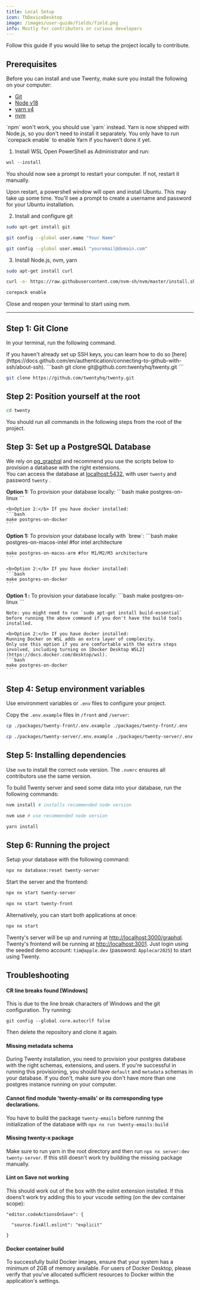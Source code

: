 ```yaml
---
title: Local Setup
icon: TbDeviceDesktop
image: /images/user-guide/fields/field.png
info: Mostly for contributors or curious developers
---
```



Follow this guide if you would like to setup the project locally to contribute.

## Prerequisites

<ArticleTabs label1="Linux and MacOS" label2="Windows (WSL)">
<ArticleTab>

Before you can install and use Twenty, make sure you install the following on your computer:
- [Git](https://git-scm.com/book/en/v2/Getting-Started-Installing-Git)
- [Node v18](https://nodejs.org/en/download) 
- [yarn v4](https://yarnpkg.com/getting-started/install)
- [nvm](https://github.com/nvm-sh/nvm/blob/master/README.md)

<ArticleWarning>
`npm` won't work, you should use `yarn` instead. Yarn is now shipped with Node.js, so you don't need to install it separately.
You only have to run `corepack enable` to enable Yarn if you haven't done it yet.
</ArticleWarning>

</ArticleTab>

<ArticleTab>

1. Install WSL
Open PowerShell as Administrator and run: 
```powershell
wsl --install
```
You should now see a prompt to restart your computer. If not, restart it manually.

Upon restart, a powershell window will open and install Ubuntu. This may take up some time.
You'll see a prompt to create a username and password for your Ubuntu installation.

2. Install and configure git

```bash
sudo apt-get install git

git config --global user.name "Your Name"

git config --global user.email "youremail@domain.com"
```

3. Install Node.js, nvm, yarn
```bash
sudo apt-get install curl

curl -o- https://raw.githubusercontent.com/nvm-sh/nvm/master/install.sh | bash

corepack enable
```
Close and reopen your terminal to start using nvm. 

</ArticleTab>
</ArticleTabs>

---

## Step 1: Git Clone

In your terminal, run the following command. 


<ArticleTabs label1="SSH (Recommended)" label2="HTTPS">
<ArticleTab>
If you haven't already set up SSH keys, you can learn how to do so [here](https://docs.github.com/en/authentication/connecting-to-github-with-ssh/about-ssh). 
```bash
git clone git@github.com:twentyhq/twenty.git
```
</ArticleTab>
<ArticleTab>

```bash
git clone https://github.com/twentyhq/twenty.git
```

</ArticleTab>
</ArticleTabs>

## Step 2: Position yourself at the root

```bash
cd twenty
```

You should run all commands in the following steps from the root of the project.

## Step 3: Set up a PostgreSQL Database
We rely on [pg_graphql](https://github.com/supabase/pg_graphql) and recommend you use the scripts below to provision a database with the right extensions.  
You can access the database at [localhost:5432](localhost:5432), with user `twenty` and password `twenty` .

<ArticleTabs label1="Linux" label2="Mac OS" label3="Windows (WSL)">
  <ArticleTab>
    <b>Option 1:</b> To provision your database locally:
    ```bash
    make postgres-on-linux
    ```

    <b>Option 2:</b> If you have docker installed:
    ```bash
    make postgres-on-docker
    ```
  </ArticleTab>
  <ArticleTab>
    <b>Option 1:</b> To provision your database locally with `brew`:
    ```bash
    make postgres-on-macos-intel #for intel architecture

    make postgres-on-macos-arm #for M1/M2/M3 architecture
    ```

    <b>Option 2:</b> If you have docker installed:
    ```bash
    make postgres-on-docker
    ```
  </ArticleTab>
  <ArticleTab>
    <b>Option 1 :</b> To provision your database locally:
    ```bash
    make postgres-on-linux
    ```

    Note: you might need to run `sudo apt-get install build-essential` before running the above command if you don't have the build tools installed.

    <b>Option 2:</b> If you have docker installed:  
    Running Docker on WSL adds an extra layer of complexity.
    Only use this option if you are comfortable with the extra steps involved, including turning on [Docker Desktop WSL2](https://docs.docker.com/desktop/wsl).
    ```bash
    make postgres-on-docker
    ```
  </ArticleTab>
</ArticleTabs>


## Step 4: Setup environment variables

Use environment variables or `.env` files to configure your project.

Copy the `.env.example` files in `/front` and `/server`:
```bash
cp ./packages/twenty-front/.env.example ./packages/twenty-front/.env

cp ./packages/twenty-server/.env.example ./packages/twenty-server/.env
```

## Step 5: Installing dependencies

<ArticleWarning>

Use `nvm` to install the correct `node` version. The `.nvmrc` ensures all contributors use the same version.

</ArticleWarning>

To build Twenty server and seed some data into your database, run the following commands:
```bash
nvm install # installs recommended node version

nvm use # use recommended node version

yarn install
```

## Step 6: Running the project

Setup your database with the following command:
```bash
npx nx database:reset twenty-server
```

Start the server and the frontend:
```bash
npx nx start twenty-server

npx nx start twenty-front
```

Alternatively, you can start both applications at once:
```bash
npx nx start
```

Twenty's server will be up and running at [http://localhost:3000/graphql](http://localhost:3000/graphql).
Twenty's frontend will be running at [http://localhost:3001](http://localhost:3001). Just login using the seeded demo account: `tim@apple.dev` (password: `Applecar2025`) to start using Twenty.


## Troubleshooting

#### CR line breaks found [Windows]

This is due to the line break characters of Windows and the git configuration. Try running:

```
git config --global core.autocrlf false
```

Then delete the repository and clone it again.

#### Missing metadata schema

During Twenty installation, you need to provision your postgres database with the right schemas, extensions, and users.
If you're successful in running this provisioning, you should have `default` and `metadata` schemas in your database.
If you don't, make sure you don't have more than one postgres instance running on your computer.

#### Cannot find module 'twenty-emails' or its corresponding type declarations.

You have to build the package `twenty-emails` before running the initialization of the database with `npx nx run twenty-emails:build`

#### Missing twenty-x package

Make sure to run yarn in the root directory and then run `npx nx server:dev twenty-server`. If this still doesn't work try building the missing package manually.

#### Lint on Save not working

This should work out of the box with the eslint extension installed. If this doens't work try adding this to your vscode setting (on the dev container scope):

```
"editor.codeActionsOnSave": {

  "source.fixAll.eslint": "explicit"

}
```

#### Docker container build

To successfully build Docker images, ensure that your system has a minimum of 2GB of memory available. For users of Docker Desktop, please verify that you've allocated sufficient resources to Docker within the application's settings.

<ArticleEditContent></ArticleEditContent>
